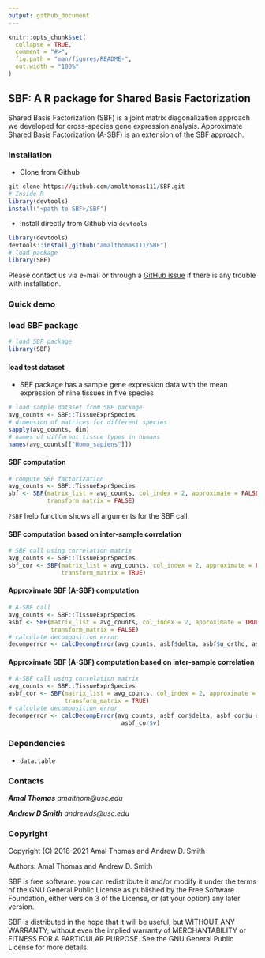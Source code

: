 ```yaml
---
output: github_document
---
```


<!-- README.md is generated from README.Rmd. Please edit that file -->

```r
knitr::opts_chunk$set(
  collapse = TRUE,
  comment = "#>",
  fig.path = "man/figures/README-",
  out.width = "100%"
)
```

## SBF: A R package for Shared Basis Factorization

Shared Basis Factorization (SBF) is a joint matrix diagonalization
approach we developed for cross-species gene expression analysis.
Approximate Shared Basis Factorization (A-SBF) is an extension of the SBF
approach.

### Installation
- Clone from Github
```r
git clone https://github.com/amalthomas111/SBF.git
# Inside R
library(devtools)
install("<path to SBF>/SBF")
```
- install directly from Github via `devtools`
```r
library(devtools)
devtools::install_github("amalthomas111/SBF")
# load package
library(SBF)
```

Please contact us via e-mail or through
a [GitHub issue](https://github.com/amalthomas111/SBF/issues)
if there is any trouble with installation.

### Quick demo

###  load SBF package

```r
# load SBF package
library(SBF)
```

#### load test dataset

- SBF package has a sample gene expression data with the mean expression of
nine tissues in five species

```r
# load sample dataset from SBF package
avg_counts <- SBF::TissueExprSpecies
# dimension of matrices for different species
sapply(avg_counts, dim)
# names of different tissue types in humans
names(avg_counts[["Homo_sapiens"]])
```

#### SBF computation

```r
# compute SBF factorization
avg_counts <- SBF::TissueExprSpecies
sbf <- SBF(matrix_list = avg_counts, col_index = 2, approximate = FALSE,
           transform_matrix = FALSE)
```
`?SBF` help function shows all arguments for the SBF call.

#### SBF computation based on inter-sample correlation

```r
# SBF call using correlation matrix
avg_counts <- SBF::TissueExprSpecies
sbf_cor <- SBF(matrix_list = avg_counts, col_index = 2, approximate = FALSE,
               transform_matrix = TRUE)
```

#### Approximate SBF (A-SBF) computation

```r
# A-SBF call
avg_counts <- SBF::TissueExprSpecies
asbf <- SBF(matrix_list = avg_counts, col_index = 2, approximate = TRUE,
            transform_matrix = FALSE)
# calculate decomposition error
decomperror <- calcDecompError(avg_counts, asbf$delta, asbf$u_ortho, asbf$v)
````

#### Approximate SBF (A-SBF) computation based on inter-sample correlation

````r
# A-SBF call using correlation matrix
avg_counts <- SBF::TissueExprSpecies
asbf_cor <- SBF(matrix_list = avg_counts, col_index = 2, approximate = TRUE,
                transform_matrix = TRUE)
# calculate decomposition error
decomperror <- calcDecompError(avg_counts, asbf_cor$delta, asbf_cor$u_ortho,
                                asbf_cor$v)
````

### Dependencies ###

- `data.table`

### Contacts ###

***Amal Thomas*** *amalthom@usc.edu*

***Andrew D Smith*** *andrewds@usc.edu*


### Copyright ###

Copyright (C) 2018-2021  Amal Thomas and Andrew D. Smith

Authors: Amal Thomas and Andrew D. Smith

SBF is free software: you can redistribute it and/or modify it under
the terms of the GNU General Public License as published by the Free
Software Foundation, either version 3 of the License, or (at your
option) any later version.

SBF is distributed in the hope that it will be useful, but WITHOUT
ANY WARRANTY; without even the implied warranty of MERCHANTABILITY or
FITNESS FOR A PARTICULAR PURPOSE.  See the GNU General Public License
for more details.
